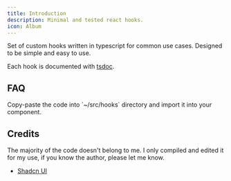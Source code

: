 ```yaml
---
title: Introduction
description: Minimal and tested react hooks.
icon: Album
---
```


Set of custom hooks written in typescript for common use cases. Designed to be simple and easy to use.

Each hook is documented with [tsdoc](https://tsdoc.org).

## FAQ

<Accordions>
  <Accordion title='How do I use these hooks?'>
    Copy-paste the code into `~/src/hooks` directory and import it into your
    component.
  </Accordion>
</Accordions>

## Credits

The majority of the code doesn't belong to me. I only compiled and edited it for my use, if you know the author, please let me know.

- [Shadcn UI](https://x.com/shadcn)
